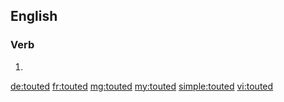 ==English==

===Verb===
{{head|en|verb form}}

# {{en-past of|tout}}

[[de:touted]]
[[fr:touted]]
[[mg:touted]]
[[my:touted]]
[[simple:touted]]
[[vi:touted]]